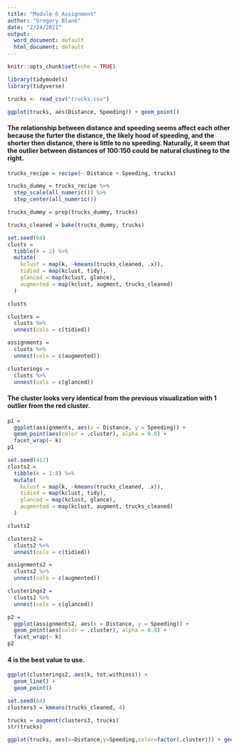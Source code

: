 ---
title: "Module 6 Assignment"
author: "Gregory Blane"
date: "2/24/2021"
output:
  word_document: default
  html_document: default
---

```{r setup, include=FALSE}
knitr::opts_chunk$set(echo = TRUE)
```

```{r}
library(tidymodels)
library(tidyverse)
```

```{r}
trucks <- read_csv("trucks.csv")
```

```{r}
ggplot(trucks, aes(Distance, Speeding)) + geom_point()
```


#### The relationship between distance and speeding seems affect each other because the furter the distance, the likely hood of speeding, and the shorter then distance, there is little to no speeding. Naturally, it seem that the outlier between distances of 100:150 could be natural clustineg to the right. 


```{r}
trucks_recipe = recipe(~ Distance + Speeding, trucks) 

trucks_dummy = trucks_recipe %>% 
  step_scale(all_numeric()) %>%
  step_center(all_numeric()) 

trucks_dummy = prep(trucks_dummy, trucks) 

trucks_cleaned = bake(trucks_dummy, trucks) 
```

```{r}
set.seed(64)
clusts = 
  tibble(k = 2) %>%
  mutate(
    kclust = map(k, ~kmeans(trucks_cleaned, .x)),
    tidied = map(kclust, tidy),
    glanced = map(kclust, glance),
    augmented = map(kclust, augment, trucks_cleaned)
  )

clusts
```

```{r}
clusters = 
  clusts %>%
  unnest(cols = c(tidied))

assignments = 
  clusts %>% 
  unnest(cols = c(augmented))

clusterings = 
  clusts %>%
  unnest(cols = c(glanced))
```


#### The cluster looks very identical from the previous visualization with 1 outlier from the red cluster. 

```{r}
p1 = 
  ggplot(assignments, aes(x = Distance, y = Speeding)) +
  geom_point(aes(color = .cluster), alpha = 0.8) + 
  facet_wrap(~ k)
p1
```

```{r}
set.seed(412)
clusts2 = 
  tibble(k = 1:8) %>% 
  mutate(
    kclust = map(k, ~kmeans(trucks_cleaned, .x)),
    tidied = map(kclust, tidy),
    glanced = map(kclust, glance),
    augmented = map(kclust, augment, trucks_cleaned)
  )

clusts2
```

```{r}
clusters2 = 
  clusts2 %>%
  unnest(cols = c(tidied))

assignments2 = 
  clusts2 %>% 
  unnest(cols = c(augmented))

clusterings2 = 
  clusts2 %>%
  unnest(cols = c(glanced))
```

```{r}
p2 = 
  ggplot(assignments2, aes(x = Distance, y = Speeding)) +
  geom_point(aes(color = .cluster), alpha = 0.8) + 
  facet_wrap(~ k)
p2
```

#### 4 is the best value to use. 


```{r}
ggplot(clusterings2, aes(k, tot.withinss)) +
  geom_line() +
  geom_point()
```

```{r}
set.seed(64)
clusters3 = kmeans(trucks_cleaned, 4)
```

```{r}
trucks = augment(clusters3, trucks)
str(trucks)
```

```{r}
ggplot(trucks, aes(x=Distance,y=Speeding,color=factor(.cluster))) + geom_point() + facet_wrap(~factor(.cluster))
```


